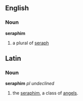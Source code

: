 ==English==
===Noun===
'''seraphim'''

#a plural of [[seraph]]
==Latin==
===Noun===
'''seraphim''' ''pl undeclined''

#the [[seraph]]im, a class of [[angel]]s.